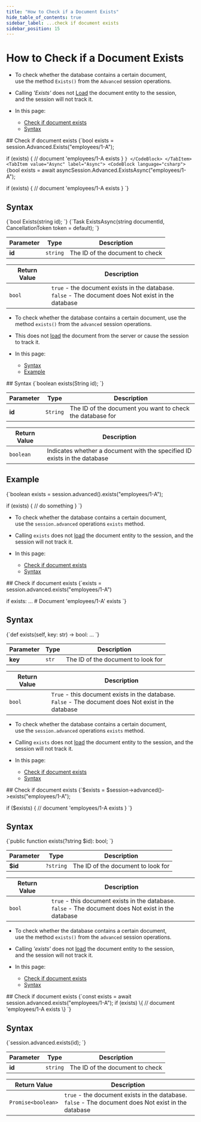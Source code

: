 ---
title: "How to Check if a Document Exists"
hide_table_of_contents: true
sidebar_label: ...check if document exists
sidebar_position: 15
---




# How to Check if a Document Exists
<LanguageSwitcher supportedLanguages={supportedLanguages} />
<LanguageContent language="csharp">

<Admonition type="note" title="Note">

* To check whether the database contains a certain document,  
  use the method `Exists()` from the `Advanced` session operations.  

* Calling _'Exists'_ does not [Load](../../../client-api/session/loading-entities.mdx) the document entity to the session,  
  and the session will not track it. 

* In this page:
    * [Check if document exists](../../../client-api/session/how-to/check-if-document-exists.mdx#check-if-document-exists)
    * [Syntax](../../../client-api/session/how-to/check-if-document-exists.mdx#syntax)
</Admonition>
## Check if document exists

<Tabs groupId='languageSyntax'>
<TabItem value="Sync" label="Sync">
<CodeBlock language="csharp">
{`bool exists = session.Advanced.Exists("employees/1-A");

if (exists)
{
    // document 'employees/1-A exists
}
`}
</CodeBlock>
</TabItem>
<TabItem value="Async" label="Async">
<CodeBlock language="csharp">
{`bool exists = await asyncSession.Advanced.ExistsAsync("employees/1-A");

if (exists)
{
    // document 'employees/1-A exists
}
`}
</CodeBlock>
</TabItem>
</Tabs>



## Syntax

<Tabs groupId='languageSyntax'>
<TabItem value="Sync" label="Sync">
<CodeBlock language="csharp">
{`bool Exists(string id);
`}
</CodeBlock>
</TabItem>
<TabItem value="Async" label="Async">
<CodeBlock language="csharp">
{`Task<bool> ExistsAsync(string documentId, CancellationToken token = default);
`}
</CodeBlock>
</TabItem>
</Tabs>

| Parameter | Type | Description |
| - | - | - |
| **id** | `string` | The ID of the document to check |

| Return Value | Description |
| - | - |
| `bool` | `true` - the document exists in the database.<br/>`false` - The document does Not exist in the database |




</LanguageContent>
<LanguageContent language="java">

<Admonition type="note" title="Note">

* To check whether the database contains a certain document, use the method `exists()` from the `advanced` session operations.  

* This does not [load](../../../client-api/session/loading-entities.mdx) the document from the server or cause the session to track it.  

* In this page:  
  * [Syntax](../../../client-api/session/how-to/check-if-document-exists.mdx#syntax)  
  * [Example](../../../client-api/session/how-to/check-if-document-exists.mdx#example)  

</Admonition>
## Syntax

<TabItem value="exists_1" label="exists_1">
<CodeBlock language="java">
{`boolean exists(String id);
`}
</CodeBlock>
</TabItem>

| Parameter | Type | Description |
| - | - | - |
| **id** | `String` | The ID of the document you want to check the database for |

| Return Value | Description |
| - | - |
| `boolean` | Indicates whether a document with the specified ID exists in the database |



## Example

<TabItem value="exists_2" label="exists_2">
<CodeBlock language="java">
{`boolean exists = session.advanced().exists("employees/1-A");

if (exists) \{
    // do something
\}
`}
</CodeBlock>
</TabItem>




</LanguageContent>
<LanguageContent language="python">

<Admonition type="note" title="Note">

* To check whether the database contains a certain document,  
  use the `session.advanced` operations `exists` method.  

* Calling `exists` does not [load](../../../client-api/session/loading-entities.mdx) 
  the document entity to the session, and the session will not track it.

* In this page:
    * [Check if document exists](../../../client-api/session/how-to/check-if-document-exists.mdx#check-if-document-exists)
    * [Syntax](../../../client-api/session/how-to/check-if-document-exists.mdx#syntax)
</Admonition>
## Check if document exists

<Tabs groupId='languageSyntax'>
<TabItem value="Python" label="Python">
<CodeBlock language="python exists_2@clientapi\session\howto\documentexists.py /}">
{`exists = session.advanced.exists("employees/1-A")

if exists:
    ...  # Document 'employees/1-A' exists
`}
</CodeBlock>
</TabItem>
</Tabs>



## Syntax

<Tabs groupId='languageSyntax'>
<TabItem value="Python" label="Python">
<CodeBlock language="python exists_1@clientapi\session\howto\documentexists.py /}">
{`def exists(self, key: str) -> bool: ...
`}
</CodeBlock>
</TabItem>
</Tabs>

| Parameter | Type | Description |
| - | - | - |
| **key** | `str` | The ID of the document to look for |

| Return Value | Description |
| - | - |
| `bool` | `True` - this document exists in the database.<br/>`False` - The document does Not exist in the database |




</LanguageContent>
<LanguageContent language="php">

<Admonition type="note" title="Note">

* To check whether the database contains a certain document,  
  use the `session.advanced` operations `exists` method.  

* Calling `exists` does not [load](../../../client-api/session/loading-entities.mdx) 
  the document entity to the session, and the session will not track it.

* In this page:
    * [Check if document exists](../../../client-api/session/how-to/check-if-document-exists.mdx#check-if-document-exists)
    * [Syntax](../../../client-api/session/how-to/check-if-document-exists.mdx#syntax)
</Admonition>
## Check if document exists

<TabItem value="exists_2" label="exists_2">
<CodeBlock language="php">
{`$exists = $session->advanced()->exists("employees/1-A");

if ($exists)
\{
    // document 'employees/1-A exists
\}
`}
</CodeBlock>
</TabItem>



## Syntax

<TabItem value="exists_1" label="exists_1">
<CodeBlock language="php">
{`public function exists(?string $id): bool;
`}
</CodeBlock>
</TabItem>

| Parameter | Type | Description |
| - | - | - |
| **$id** | `?string` | The ID of the document to look for |

| Return Value | Description |
| - | - |
| `bool` | `true` - this document exists in the database.<br/>`false` - The document does Not exist in the database |




</LanguageContent>
<LanguageContent language="nodejs">

<Admonition type="note" title="Note">
 
* To check whether the database contains a certain document,  
  use the method `exists()` from the `advanced` session operations.

* Calling _'exists'_ does not [load](../../../client-api/session/loading-entities.mdx) the document entity to the session,  
  and the session will not track it.

* In this page:
    * [Check if document exists](../../../client-api/session/how-to/check-if-document-exists.mdx#check-if-document-exists)
    * [Syntax](../../../client-api/session/how-to/check-if-document-exists.mdx#syntax)
</Admonition>
## Check if document exists

<TabItem value="exists" label="exists">
<CodeBlock language="js">
{`const exists = await session.advanced.exists("employees/1-A");
if (exists) \{
    // document 'employees/1-A exists
\}
`}
</CodeBlock>
</TabItem>



## Syntax

<TabItem value="syntax" label="syntax">
<CodeBlock language="js">
{`session.advanced.exists(id);
`}
</CodeBlock>
</TabItem>

| Parameter | Type | Description |
| - | - | - |
| **id** | `string` | The ID of the document to check |

| Return Value | Description |
| - | - |
| `Promise<boolean>` | `true` - the document exists in the database.<br/>`false` - The document does Not exist in the database |




</LanguageContent>

<!---
### Session
- [What is a Session and How Does it Work](../../../client-api/session/what-is-a-session-and-how-does-it-work)
- [Loading Entities](../../../client-api/session/loading-entities)
- [How to Check if Entity has Changed](../../../client-api/session/how-to/check-if-entity-has-changed)
- [How to Check if There are Any Changes on a Session](../../../client-api/session/how-to/check-if-there-are-any-changes-on-a-session)
- [Evict Entity From a Session](../../../client-api/session/how-to/evict-entity-from-a-session)
- [Refresh Entity](../../../client-api/session/how-to/refresh-entity)


-->